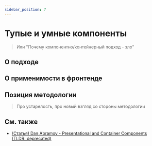 ```yaml
---
sidebar_position: 7
---
```



# Тупые и умные компоненты

<WIP ticket="214" />

> Или "Почему компонентно/контейнерный подход - зло"

## О подходе

## О применимости в фронтенде

## Позиция методологии

> Про устарелость, про новый взгляд со стороны методологии

## См. также

- [(Статья) Dan Abramov - Presentational and Container Components (TLDR: deprecated)](https://medium.com/@dan_abramov/smart-and-dumb-components-7ca2f9a7c7d0)
